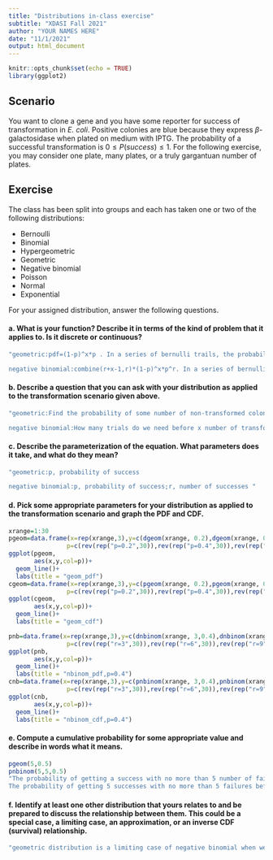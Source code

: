 ```yaml
---
title: "Distributions in-class exercise"
subtitle: "XDASI Fall 2021"
author: "YOUR NAMES HERE"
date: "11/1/2021"
output: html_document
---
```


```r
knitr::opts_chunk$set(echo = TRUE)
library(ggplot2)
```

## Scenario

You want to clone a gene and you have some reporter for success of transformation in *E. coli*. Positive colonies are blue because they express $\beta$-galactosidase when plated on medium with IPTG. The probability of a successful transformation is $0 \le P(success) \le 1$. For the following exercise, you may consider one plate, many plates, or a truly gargantuan number of plates.

## Exercise

The class has been split into groups and each has taken one or two of the following distributions:

- Bernoulli
- Binomial
- Hypergeometric
- Geometric
- Negative binomial
- Poisson
- Normal
- Exponential

For your assigned distribution, answer the following questions.

#### a. What is your function? Describe it in terms of the kind of problem that it applies to. Is it discrete or continuous?

<!-- Insert your answer below. -->
```r
"geometric:pdf=(1-p)^x*p . In a series of bernulli trails, the probability of have x number of failures before 1 success. Discrete.

negative binomial:combine(r+x-1,r)*(1-p)^x*p^r. In a series of bernulli trails, the probability of have x number of failures before r successes. Discrete"

```

#### b. Describe a question that you can ask with your distribution as applied to the transformation scenario given above.

<!-- Insert your answer below. -->
```r
"geometric:Find the probability of some number of non-transformed colonies per one transformed colony

negative binomial:How many trials do we need before x number of transformed colonies per plate. "

```


#### c. Describe the parameterization of the equation. What parameters does it take, and what do they mean?

<!-- Insert your answer below. -->
```r
"geometric:p, probability of success

negative binomial:p, probability of success;r, number of successes "

```


#### d. Pick some appropriate parameters for your distribution as applied to the transformation scenario and graph the PDF and CDF.

```r
xrange=1:30
pgeom=data.frame(x=rep(xrange,3),y=c(dgeom(xrange, 0.2),dgeom(xrange, 0.4),dgeom(xrange, 0.6)),
                p=c(rev(rep("p=0.2",30)),rev(rep("p=0.4",30)),rev(rep("p=0.6",30))))
ggplot(pgeom,
       aes(x,y,col=p))+
  geom_line()+
  labs(title = "geom_pdf")
cgeom=data.frame(x=rep(xrange,3),y=c(pgeom(xrange, 0.2),pgeom(xrange, 0.4),pgeom(xrange, 0.6)),
                p=c(rev(rep("p=0.2",30)),rev(rep("p=0.4",30)),rev(rep("p=0.6",30))))
ggplot(cgeom,
       aes(x,y,col=p))+
  geom_line()+
  labs(title = "geom_cdf")

pnb=data.frame(x=rep(xrange,3),y=c(dnbinom(xrange, 3,0.4),dnbinom(xrange,6, 0.4),dnbinom(xrange,9, 0.4)),
                p=c(rev(rep("r=3",30)),rev(rep("r=6",30)),rev(rep("r=9",30))))
ggplot(pnb,
       aes(x,y,col=p))+
  geom_line()+
  labs(title = "nbinom_pdf,p=0.4")
cnb=data.frame(x=rep(xrange,3),y=c(pnbinom(xrange, 3,0.4),pnbinom(xrange,6, 0.4),pnbinom(xrange,9, 0.4)),
                p=c(rev(rep("r=3",30)),rev(rep("r=6",30)),rev(rep("r=9",30))))
ggplot(cnb,
       aes(x,y,col=p))+
  geom_line()+
  labs(title = "nbinom_cdf,p=0.4")
```


#### e. Compute a cumulative probability for some appropriate value and describe in words what it means.

```r
pgeom(5,0.5)
pnbinom(5,5,0.5)
"The probability of getting a success with no more than 5 number of failures when probability for success is 0.5
The probability of getting 5 successes with no more than 5 failures before when probability for success is 0.5"
```

<!-- Insert your answer below. -->


#### f. Identify at least one other distribution that yours relates to and be prepared to discuss the relationship between them. This could be a special case, a limiting case, an approximation, or an inverse CDF (survival) relationship.

<!-- Insert your answer below. -->
```r
"geometric distribution is a limiting case of negative binomial when we set the size of negative binomial to 1"
```

